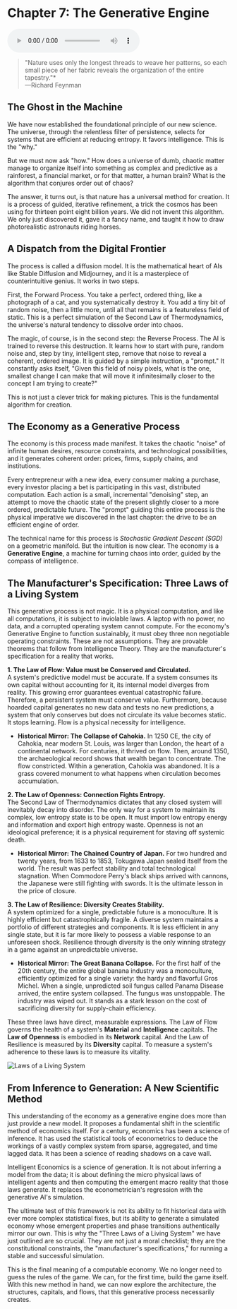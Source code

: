 # Chapter 7: The Generative Engine

<audio controls className="w-full mt-6">
  <source
    src="https://storage.googleapis.com/webstatics.ii.inc/Chapter-7-TLE.mp3"
    type="audio/mp3"
  />
</audio>

> "Nature uses only the longest threads to weave her patterns, so each small piece of her fabric reveals the organization of the entire tapestry."\*  
> —Richard Feynman

## The Ghost in the Machine

We have now established the foundational principle of our new science. The universe, through the relentless filter of persistence, selects for systems that are efficient at reducing entropy. It favors intelligence. This is the "why."

But we must now ask "how." How does a universe of dumb, chaotic matter manage to organize itself into something as complex and predictive as a rainforest, a financial market, or for that matter, a human brain? What is the algorithm that conjures order out of chaos?

The answer, it turns out, is that nature has a universal method for creation. It is a process of guided, iterative refinement, a trick the cosmos has been using for thirteen point eight billion years. We did not invent this algorithm. We only just discovered it, gave it a fancy name, and taught it how to draw photorealistic astronauts riding horses.

## A Dispatch from the Digital Frontier

The process is called a diffusion model. It is the mathematical heart of AIs like Stable Diffusion and Midjourney, and it is a masterpiece of counterintuitive genius. It works in two steps.

First, the Forward Process. You take a perfect, ordered thing, like a photograph of a cat, and you systematically destroy it. You add a tiny bit of random noise, then a little more, until all that remains is a featureless field of static. This is a perfect simulation of the Second Law of Thermodynamics, the universe's natural tendency to dissolve order into chaos.

The magic, of course, is in the second step: the Reverse Process. The AI is trained to reverse this destruction. It learns how to start with pure, random noise and, step by tiny, intelligent step, remove that noise to reveal a coherent, ordered image. It is guided by a simple instruction, a "prompt." It constantly asks itself, "Given this field of noisy pixels, what is the one, smallest change I can make that will move it infinitesimally closer to the concept I am trying to create?"

This is not just a clever trick for making pictures. This is the fundamental algorithm for creation.

## The Economy as a Generative Process

The economy is this process made manifest. It takes the chaotic "noise" of infinite human desires, resource constraints, and technological possibilities, and it generates coherent order: prices, firms, supply chains, and institutions.

Every entrepreneur with a new idea, every consumer making a purchase, every investor placing a bet is participating in this vast, distributed computation. Each action is a small, incremental "denoising" step, an attempt to move the chaotic state of the present slightly closer to a more ordered, predictable future. The "prompt" guiding this entire process is the physical imperative we discovered in the last chapter: the drive to be an efficient engine of order.

The technical name for this process is _Stochastic Gradient_ _Descent (SGD)_ on a geometric manifold. But the intuition is now clear. The economy is a **Generative Engine**, a machine for turning chaos into order, guided by the compass of intelligence.

## The Manufacturer's Specification: Three Laws of a Living System

This generative process is not magic. It is a physical computation, and like all computations, it is subject to inviolable laws. A laptop with no power, no data, and a corrupted operating system cannot compute. For the economy's Generative Engine to function sustainably, it must obey three non negotiable operating constraints. These are not assumptions. They are provable theorems that follow from Intelligence Theory. They are the manufacturer's specification for a reality that works.

**1\. The Law of Flow: Value must be Conserved and Circulated.**  
A system's predictive model must be accurate. If a system consumes its own capital without accounting for it, its internal model diverges from reality. This growing error guarantees eventual catastrophic failure. Therefore, a persistent system must conserve value. Furthermore, because hoarded capital generates no new data and tests no new predictions, a system that only conserves but does not circulate its value becomes static. It stops learning. Flow is a physical necessity for intelligence.

- **Historical Mirror: The Collapse of Cahokia.** In 1250 CE, the city of Cahokia, near modern St. Louis, was larger than London, the heart of a continental network. For centuries, it thrived on flow. Then, around 1350, the archaeological record shows that wealth began to concentrate. The flow constricted. Within a generation, Cahokia was abandoned. It is a grass covered monument to what happens when circulation becomes accumulation.

**2\. The Law of Openness: Connection Fights Entropy.**  
The Second Law of Thermodynamics dictates that any closed system will inevitably decay into disorder. The only way for a system to maintain its complex, low entropy state is to be open. It must import low entropy energy and information and export high entropy waste. Openness is not an ideological preference; it is a physical requirement for staving off systemic death.

- **Historical Mirror: The Chained Country of Japan.** For two hundred and twenty years, from 1633 to 1853, Tokugawa Japan sealed itself from the world. The result was perfect stability and total technological stagnation. When Commodore Perry's black ships arrived with cannons, the Japanese were still fighting with swords. It is the ultimate lesson in the price of closure.

**3\. The Law of Resilience: Diversity Creates Stability.**  
A system optimized for a single, predictable future is a monoculture. It is highly efficient but catastrophically fragile. A diverse system maintains a portfolio of different strategies and components. It is less efficient in any single state, but it is far more likely to possess a viable response to an unforeseen shock. Resilience through diversity is the only winning strategy in a game against an unpredictable universe.

- **Historical Mirror: The Great Banana Collapse.** For the first half of the 20th century, the entire global banana industry was a monoculture, efficiently optimized for a single variety: the hardy and flavorful Gros Michel. When a single, unpredicted soil fungus called Panama Disease arrived, the entire system collapsed. The fungus was unstoppable. The industry was wiped out. It stands as a stark lesson on the cost of sacrificing diversity for supply-chain efficiency.

These three laws have direct, measurable expressions. The Law of Flow governs the health of a system's **Material** and **Intelligence** capitals. The **Law of Openness** is embodied in its **Network** capital. And the Law of Resilience is measured by its **Diversity** capital. To measure a system's adherence to these laws is to measure its vitality.

![Laws of a Living System](/the-last-economy/chapter-7/laws-of-a-living-system-dark.png)

## From Inference to Generation: A New Scientific Method

This understanding of the economy as a generative engine does more than just provide a new model. It proposes a fundamental shift in the scientific method of economics itself. For a century, economics has been a science of inference. It has used the statistical tools of econometrics to deduce the workings of a vastly complex system from sparse, aggregated, and time lagged data. It has been a science of reading shadows on a cave wall.

Intelligent Economics is a science of generation. It is not about inferring a model from the data; it is about defining the micro physical laws of intelligent agents and then computing the emergent macro reality that those laws generate. It replaces the econometrician's regression with the generative AI's simulation.

The ultimate test of this framework is not its ability to fit historical data with ever more complex statistical fixes, but its ability to generate a simulated economy whose emergent properties and phase transitions authentically mirror our own. This is why the "Three Laws of a Living System" we have just outlined are so crucial. They are not just a moral checklist; they are the constitutional constraints, the "manufacturer's specifications," for running a stable and successful simulation.

This is the final meaning of a computable economy. We no longer need to guess the rules of the game. We can, for the first time, build the game itself. With this new method in hand, we can now explore the architecture, the structures, capitals, and flows, that this generative process necessarily creates.
